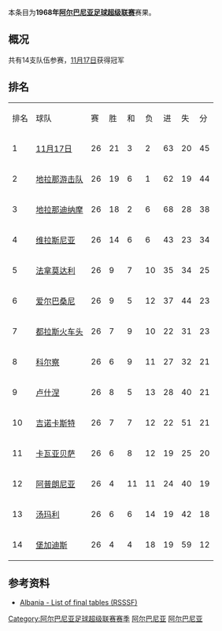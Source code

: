 {{Infobox football league season
| competition                = [[阿尔巴尼亚足球超级联赛|阿尔巴尼亚足球超级联赛]]
| season                     = 1968
| winners                    = [[17_Nëntori|17 Nëntori]]
| prevseason                 = [[1966年至1967年阿尔巴尼亚足球超级联赛|1966–67年]]
| nextseason                 = [[1969年至1970年阿尔巴尼亚足球超级联赛|1969–70年]]
}}
本条目为'''1968年[[阿尔巴尼亚足球超级联赛|阿尔巴尼亚足球超级联赛]]'''赛果。

==概况==
共有14支队伍参赛，[[地拉那足球俱乐部|11月17日]]获得冠军

==排名==
{| class="wikitable" style="text-align: center;"
|排名||球队||赛||胜||和||负||进||失||分
|-
|1||[[地拉那足球俱乐部|11月17日]]||26||21||3||2||63||20||45
|-
|2||[[地拉那游击队足球俱乐部|地拉那游击队]]||26||19||6||1||62||19||44
|-
|3||[[地拉那迪纳摩|地拉那迪纳摩]]||26||18||2||6||68||28||38
|-
|4||[[维拉斯尼亚足球俱乐部|维拉斯尼亚]]||26||14||6||6||43||23||34
|-
|5||[[法拿莫达利体育俱乐部|法拿莫达利]]||26||9||7||10||35||34||25
|-
|6||[[爱尔巴桑尼足球俱乐部|爱尔巴桑尼]]||26||9||5||12||37||44||23
|-
|7||[[图达都拉斯体育俱乐部|都拉斯火车头]]||26||7||9||10||22||31||23
|-
|8||[[科尔察足球俱乐部|科尔察]]||26||6||9||11||27||32||21
|-
|9||[[卢什涅足球俱乐部|卢什涅]]||26||8||5||13||28||40||21
|-
|10||[[吉诺卡斯特足球俱乐部|吉诺卡斯特]]||26||7||7||12||22||51||21
|-
|11||[[卡瓦亚贝萨体育俱乐部|卡瓦亚贝萨]]||26||6||8||12||19||25||20
|-
|12||[[阿普朗尼亚足球俱乐部|阿普朗尼亚]]||26||4||11||11||24||40||19
|-
|13||[[湯瑪利足球會|汤玛利]]||26||6||6||14||19||42||18
|-
|14||[[堡加迪斯|堡加迪斯]]||26||4||4||18||19||59||12
|}

==参考资料==
*[http://www.giovanniarmillotta.it/albania/calcio/alba68.html Albania - List of final tables (RSSSF)]{{Wayback|url=http://www.giovanniarmillotta.it/albania/calcio/alba68.html |date=20210112185505 }}

{{Albanian Superliga Seasons}}
{{1967–68 in European Football (UEFA)}}
{{1968–69 in European Football (UEFA)}}

[[Category:阿尔巴尼亚足球超级联赛赛季|Category:阿尔巴尼亚足球超级联赛赛季]]
[[Category:1967年至1968年本土足球联赛|阿尔巴尼亚]]
[[Category:1968年至1969年本土足球联赛|阿尔巴尼亚]]